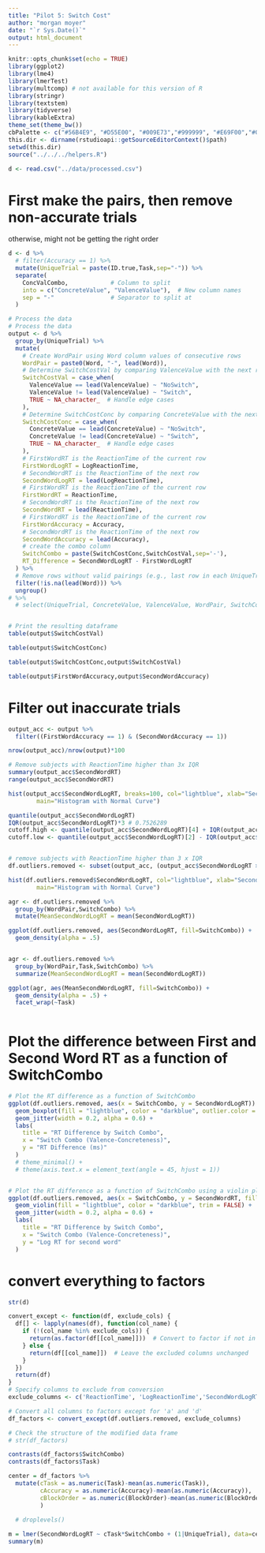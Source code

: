 ```yaml
---
title: "Pilot 5: Switch Cost"
author: "morgan moyer"
date: "`r Sys.Date()`"
output: html_document
---
```


```r
knitr::opts_chunk$set(echo = TRUE)
library(ggplot2)
library(lme4)
library(lmerTest)
library(multcomp) # not available for this version of R
library(stringr)
library(textstem)
library(tidyverse)
library(kableExtra)
theme_set(theme_bw())
cbPalette <- c("#56B4E9", "#D55E00", "#009E73","#999999", "#E69F00","#009E73","#56B4E9", "#D55E00", "#009E73","#999999", "#E69F00","#009E73","#56B4E9", "#D55E00", "#009E73","#999999", "#E69F00","#009E73","#56B4E9", "#D55E00", "#009E73","#999999", "#E69F00","#009E73")
this.dir <- dirname(rstudioapi::getSourceEditorContext()$path)
setwd(this.dir)
source("../../../helpers.R")

d <- read.csv("../data/processed.csv")
```

# First make the pairs, then remove non-accurate trials
otherwise, might not be getting the right order
```r
d <- d %>%
  # filter(Accuracy == 1) %>% 
  mutate(UniqueTrial = paste(ID.true,Task,sep="-")) %>% 
  separate(
    ConcValCombo,            # Column to split
    into = c("ConcreteValue", "ValenceValue"),  # New column names
    sep = "-"                # Separator to split at
  )
```


```r
# Process the data
# Process the data
output <- d %>%
  group_by(UniqueTrial) %>%
  mutate(
    # Create WordPair using Word column values of consecutive rows
    WordPair = paste0(Word, "-", lead(Word)),
    # Determine SwitchCostVal by comparing ValenceValue with the next row
    SwitchCostVal = case_when(
      ValenceValue == lead(ValenceValue) ~ "NoSwitch",
      ValenceValue != lead(ValenceValue) ~ "Switch",
      TRUE ~ NA_character_  # Handle edge cases
    ),
    # Determine SwitchCostConc by comparing ConcreteValue with the next row
    SwitchCostConc = case_when(
      ConcreteValue == lead(ConcreteValue) ~ "NoSwitch",
      ConcreteValue != lead(ConcreteValue) ~ "Switch",
      TRUE ~ NA_character_  # Handle edge cases
    ),
    # FirstWordRT is the ReactionTime of the current row
    FirstWordLogRT = LogReactionTime,
    # SecondWordRT is the ReactionTime of the next row
    SecondWordLogRT = lead(LogReactionTime),
    # FirstWordRT is the ReactionTime of the current row
    FirstWordRT = ReactionTime,
    # SecondWordRT is the ReactionTime of the next row
    SecondWordRT = lead(ReactionTime),
    # FirstWordRT is the ReactionTime of the current row
    FirstWordAccuracy = Accuracy,
    # SecondWordRT is the ReactionTime of the next row
    SecondWordAccuracy = lead(Accuracy),
    # create the combo column
    SwitchCombo = paste(SwitchCostConc,SwitchCostVal,sep='-'),
    RT_Difference = SecondWordLogRT - FirstWordLogRT                     # Calculate the difference between RTs
  ) %>%
  # Remove rows without valid pairings (e.g., last row in each UniqueTrial group)
  filter(!is.na(lead(Word))) %>%
  ungroup() 
# %>%
  # select(UniqueTrial, ConcreteValue, ValenceValue, WordPair, SwitchCostVal, SwitchCostConc)


# Print the resulting dataframe
table(output$SwitchCostVal)

table(output$SwitchCostConc)

table(output$SwitchCostConc,output$SwitchCostVal)

table(output$FirstWordAccuracy,output$SecondWordAccuracy)

```

# Filter out inaccurate trials
```r
output_acc <- output %>% 
  filter((FirstWordAccuracy == 1) & (SecondWordAccuracy == 1))

nrow(output_acc)/nrow(output)*100

```

```r
# Remove subjects with ReactionTime higher than 3x IQR
summary(output_acc$SecondWordRT)
range(output_acc$SecondWordRT)

hist(output_acc$SecondWordLogRT, breaks=100, col="lightblue", xlab="SecondWordLogRT (ms)",
        main="Histogram with Normal Curve")

quantile(output_acc$SecondWordLogRT)
IQR(output_acc$SecondWordLogRT)*3 # 0.7526289
cutoff.high <- quantile(output_acc$SecondWordLogRT)[4] + IQR(output_acc$SecondWordLogRT)*3 # 8.419261
cutoff.low <- quantile(output_acc$SecondWordLogRT)[2] - IQR(output_acc$SecondWordLogRT)*3# 6.5088838.419261


# remove subjects with ReactionTime higher than 3 x IQR
df.outliers.removed <- subset(output_acc, (output_acc$SecondWordLogRT > cutoff.low) & (output_acc$SecondWordLogRT < cutoff.high))

hist(df.outliers.removed$SecondWordLogRT, col="lightblue", xlab="SecondWordLogRT (ms)",
        main="Histogram with Normal Curve")


```

```r

agr <- df.outliers.removed %>% 
  group_by(WordPair,SwitchCombo) %>% 
  mutate(MeanSecondWordLogRT = mean(SecondWordLogRT))

ggplot(df.outliers.removed, aes(SecondWordLogRT, fill=SwitchCombo)) +
  geom_density(alpha = .5)


agr <- df.outliers.removed %>% 
  group_by(WordPair,Task,SwitchCombo) %>% 
  summarize(MeanSecondWordLogRT = mean(SecondWordLogRT))

ggplot(agr, aes(MeanSecondWordLogRT, fill=SwitchCombo)) +
  geom_density(alpha = .5) +
  facet_wrap(~Task)
  
```

# Plot the difference between First and Second Word RT as a function of SwitchCombo
```r
# Plot the RT difference as a function of SwitchCombo
ggplot(df.outliers.removed, aes(x = SwitchCombo, y = SecondWordLogRT)) +
  geom_boxplot(fill = "lightblue", color = "darkblue", outlier.color = "red") +
  geom_jitter(width = 0.2, alpha = 0.6) +
  labs(
    title = "RT Difference by Switch Combo",
    x = "Switch Combo (Valence-Concreteness)",
    y = "RT Difference (ms)"
  )
  # theme_minimal() +
  # theme(axis.text.x = element_text(angle = 45, hjust = 1))


# Plot the RT difference as a function of SwitchCombo using a violin plot
ggplot(df.outliers.removed, aes(x = SwitchCombo, y = SecondWordRT, fill=Task)) +
  geom_violin(fill = "lightblue", color = "darkblue", trim = FALSE) +
  geom_jitter(width = 0.2, alpha = 0.6) +
  labs(
    title = "RT Difference by Switch Combo",
    x = "Switch Combo (Valence-Concreteness)",
    y = "Log RT for second word"
  )
```

# convert everything to factors
```r
str(d)

convert_except <- function(df, exclude_cols) {
  df[] <- lapply(names(df), function(col_name) {
    if (!(col_name %in% exclude_cols)) {
      return(as.factor(df[[col_name]]))  # Convert to factor if not in excluded columns
    } else {
      return(df[[col_name]])  # Leave the excluded columns unchanged
    }
  })
  return(df)
}
# Specify columns to exclude from conversion
exclude_columns <- c('ReactionTime', 'LogReactionTime','SecondWordLogRT')

# Convert all columns to factors except for 'a' and 'd'
df_factors <- convert_except(df.outliers.removed, exclude_columns)

# Check the structure of the modified data frame
# str(df_factors)

```


```r
contrasts(df_factors$SwitchCombo)
contrasts(df_factors$Task)

center = df_factors %>%
  mutate(cTask = as.numeric(Task)-mean(as.numeric(Task)),
         cAccuracy = as.numeric(Accuracy)-mean(as.numeric(Accuracy)),
         cBlockOrder = as.numeric(BlockOrder)-mean(as.numeric(BlockOrder))
         )
  
  # droplevels()
```


```r

m = lmer(SecondWordLogRT ~ cTask*SwitchCombo + (1|UniqueTrial), data=center)
summary(m)
```






